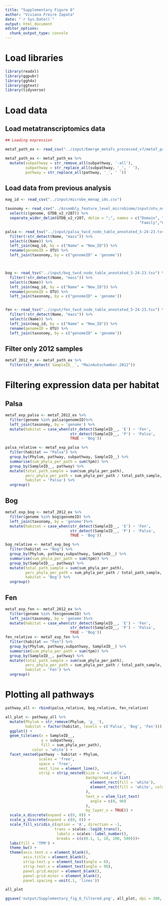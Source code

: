 ```yaml
---
title: "Supplementary Figure 6"
author: "Viviana Freire Zapata"
date: "`r Sys.Date()`"
output: html_document
editor_options: 
  chunk_output_type: console
---
```


# Load libraries

```r
library(readxl)
library(ggpubr)
library(ggh4x)
library(ggtext)
library(tidyverse)
```

# Load data

## Load metatranscriptomics data

```r

## Loading expression 

metaT_path_ex <- read_csv("../input/Emerge_metaTs_processed_v7/metaT_pathway_exp_filter_2012.csv")

metaT_path_ex <- metaT_path_ex %>% 
  mutate(subpathway = str_remove_all(subpathway, '-all'),
         subpathway = str_replace_all(subpathway, '_', ' '),
         pathway = str_replace_all(pathway, '_', ' '))


```

## Load data from previous analysis

```r
mag_id <- read_csv("../input/microbe_menap_ids.csv")

taxonomy <- read_csv("../Assembly_feature_level_microbiome/input/otu_normalized.csv") %>% 
  select(c(genome, GTDB_v2_r207)) %>% 
  separate_wider_delim(GTDB_v2_r207, delim = ";", names = c("Domain", "Phylum", "Class", "Order", 
                                                            "Family","Genus", "Species"))

palsa <- read_tsv("../input/palsa_twcd_node_table_annotated_5-24-23.tsv") %>% 
  filter(!str_detect(Name, "mass")) %>% 
  select(c(Name)) %>% 
  left_join(mag_id, by = c("Name" = "New_ID")) %>% 
  rename(genomeID = OTU) %>% 
  left_join(taxonomy, by = c("genomeID" = 'genome'))



bog <- read_tsv("../input/bog_twcd_node_table_annotated_5-24-23.tsv") %>% 
  filter(!str_detect(Name, "mass")) %>% 
  select(c(Name)) %>% 
  left_join(mag_id, by = c("Name" = "New_ID")) %>% 
  rename(genomeID = OTU) %>% 
  left_join(taxonomy, by = c("genomeID" = 'genome'))


fen <- read_tsv("../input/fen_twcd_node_table_annotated_5-24-23.tsv") %>% 
  filter(!str_detect(Name, "mass")) %>% 
  select(c(Name)) %>% 
  left_join(mag_id, by = c("Name" = "New_ID")) %>% 
  rename(genomeID = OTU) %>% 
  left_join(taxonomy, by = c("genomeID" = 'genome'))
```

## Filter only 2012 samples

```r
metaT_2012_ex <- metaT_path_ex %>% 
  filter(str_detect(`SampleID__`, "MainAutochamber.2012"))
```

# Filtering expression data per habitat

## Palsa

```r
metaT_exp_palsa <- metaT_2012_ex %>% 
  filter(genome %in% palsa$genomeID)%>% 
  left_join(taxonomy, by = 'genome') %>% 
  mutate(habitat = case_when(str_detect(SampleID__, 'E') ~ 'Fen',
                             str_detect(SampleID__, 'P') ~ 'Palsa',
                             TRUE ~ 'Bog'))

palsa_relative <- metaT_exp_palsa %>% 
  filter(habitat == "Palsa") %>% 
  group_by(Phylum, pathway, subpathway, SampleID__) %>% 
  summarise(sum_phyla_per_path = sum(tpm)) %>% 
  group_by(SampleID__, pathway) %>% 
  mutate(total_path_sample = sum(sum_phyla_per_path),
         perc_phyla_per_path = sum_phyla_per_path / total_path_sample,
         habitat = 'Palsa') %>% 
  ungroup()
```

## Bog

```r
metaT_exp_bog <- metaT_2012_ex %>% 
  filter(genome %in% bog$genomeID) %>% 
  left_join(taxonomy, by = 'genome')%>% 
  mutate(habitat = case_when(str_detect(SampleID__, 'E') ~ 'Fen',
                             str_detect(SampleID__, 'P') ~ 'Palsa',
                             TRUE ~ 'Bog'))

bog_relative <- metaT_exp_bog %>% 
  filter(habitat == "Bog") %>% 
  group_by(Phylum, pathway,subpathway, SampleID__) %>% 
  summarise(sum_phyla_per_path = sum(tpm)) %>% 
  group_by(SampleID__, pathway) %>% 
  mutate(total_path_sample = sum(sum_phyla_per_path),
         perc_phyla_per_path = sum_phyla_per_path / total_path_sample,
         habitat = 'Bog') %>% 
  ungroup()
```

## Fen

```r
metaT_exp_fen <- metaT_2012_ex %>% 
  filter(genome %in% fen$genomeID) %>% 
  left_join(taxonomy, by = 'genome')%>% 
  mutate(habitat = case_when(str_detect(SampleID__, 'E') ~ 'Fen',
                             str_detect(SampleID__, 'P') ~ 'Palsa',
                             TRUE ~ 'Bog'))
fen_relative <- metaT_exp_fen %>% 
  filter(habitat == "Fen") %>% 
  group_by(Phylum, pathway,subpathway, SampleID__) %>% 
  summarise(sum_phyla_per_path = sum(tpm)) %>% 
  group_by(SampleID__, pathway) %>% 
  mutate(total_path_sample = sum(sum_phyla_per_path),
         perc_phyla_per_path = sum_phyla_per_path / total_path_sample,
         habitat = 'Fen') %>% 
  ungroup()
```

# Plotting all pathways

```r
pathway_all <- rbind(palsa_relative, bog_relative, fen_relative)

all_plot <- pathway_all %>% 
  mutate(Phylum = str_remove(Phylum, 'p__'),
         habitat = factor(habitat, levels = c('Palsa', 'Bog', 'Fen'))) %>% 
  ggplot() +
  geom_tile(aes(x = SampleID__,
                y = subpathway,
                fill = sum_phyla_per_path),
            color = 'white') +
  facet_nested(pathway ~ habitat + Phylum, 
               scales = 'free', 
               space = 'free',
               nest_line = element_line(),
               strip = strip_nested(size = 'variable',
                                    background_x = list(
                                      element_rect(fill = 'white'),
                                      element_rect(fill = 'white', color = 'white')
                                    ),
                                    text_x = elem_list_text(
                                      angle = c(0, 90)
                                    ),
                                    by_layer_x = TRUE)) +
  scale_x_discrete(expand = c(0, 0)) +
  scale_y_discrete(expand = c(0, 0)) +
  scale_fill_viridis_c(option = 'A', direction = -1,
                      trans = scales::log10_trans(),
                       labels = scales::label_number(),
                       breaks = c(c(0.1, 1, 10, 100, 500)))+
  labs(fill = 'TPM') +
  theme_bw() +
  theme(axis.text.x = element_blank(),
        axis.title = element_blank(),
        strip.text.y = element_text(angle = 0),
        strip.text.x = element_text(angle = 90),
        panel.grid.major = element_blank(),
        panel.grid.minor = element_blank(),
        panel.spacing = unit(.1, 'lines'))

all_plot

ggsave('output/Supplementary_fig_6_filtered.png', all_plot, dpi = 300, height = 10, width = 15)
```





